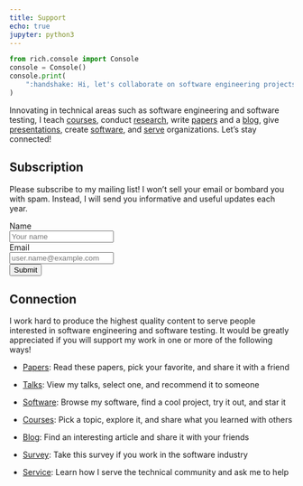 ```yaml
---
title: Support
echo: true
jupyter: python3
---
```


```python
from rich.console import Console
console = Console()
console.print(
    ":handshake: Hi, let's collaborate on software engineering projects!"
)
```

Innovating in technical areas such as software engineering and software testing,
I teach [courses](/teaching/index.qmd), conduct [research](/research/index.qmd),
write [papers](/research/papers/index.qmd) and a [blog](/blog/index.qmd), give
[presentations](/research/presentations/index.qmd), create
[software](/software/index.qmd), and [serve](/service/index.qmd) organizations. Let's stay connected!

## Subscription

Please subscribe to my mailing list! I won't sell your email or bombard you with
spam. Instead, I will send you informative and useful updates each year.

```{=html}
<form name="mailinglist" method="POST" action="/emailthanks/" netlify-honeypot="bot-field" netlify>

  <!-- Request the name -->
  <div class="form-group">
    <label for="name">Name</label>
    <div class="row">
      <div class="col">
        <input type="text" class="form-control" name="name" id="name" placeholder="Your name" required>
      </div>
    </div>
  </div>

  <!-- Request the email -->
  <div class="form-group">
    <label for="reply_to">Email</label>
    <div class="row">
      <div class="col">
        <input type="email" class="form-control" name="reply_to" id="reply_to" placeholder="user.name@example.com"
          required>
      </div>
    </div>
  </div>

  <!-- Display the button -->
  <!-- Transmit a hidden field for spam detection -->
  <div class="form-group">
    <button type="submit" class="btn btn-info">Submit</button>
    <input type="hidden" name="bot-field" />
  </div>

</form>
```

## Connection

I work hard to produce the highest quality content to serve people interested
in software engineering and software testing. It would be greatly appreciated
if you will support my work in one or more of the following ways!

<ul>

  <li>
    <p><a href="/research/papers/">Papers</a>: Read these papers, pick your
      favorite, and share it with a friend</p>
  </li>

  <li>
    <p><a href="/research/presentations/">Talks</a>: View my talks, select one,
      and recommend it to someone</p>
  </li>

  <li>
    <p><a href="/software/">Software</a>: Browse my software, find a cool project,
      try it out, and star it</p>
  </li>

  <li>
    <p><a href="/teaching/">Courses</a>: Pick a topic, explore it, and share
      what you learned with others</p>
  </li>

  <li>
    <p><a href="/blog/">Blog</a>: Find an interesting article and share it
      with your friends</p>
  </li>

  <li>
    <p><a href="/seed/">Survey</a>:
      Take this survey if you work in the software industry</p>
  </li>

  <li>
    <p><a href="/service/">Service</a>:
      Learn how I serve the technical community and ask me to help</p>
  </li>

</ul>
